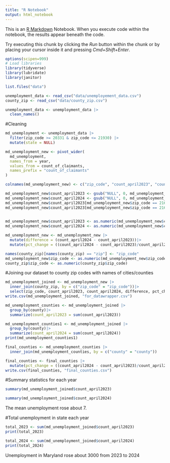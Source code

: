 ```yaml
---
title: "R Notebook"
output: html_notebook
---
```


This is an [R Markdown](http://rmarkdown.rstudio.com) Notebook. When you execute code within the notebook, the results appear beneath the code. 

Try executing this chunk by clicking the *Run* button within the chunk or by placing your cursor inside it and pressing *Cmd+Shift+Enter*. 

```r
options(scipen=999)
# Load libraries
library(tidyverse)
library(lubridate)
library(janitor)
```

```r
list.files("data")
```


```r
unemployment_data <- read_csv("data/unemployement_data.csv") 
county_zip <- read_csv("data/county_zip.csv") 

```

```r
unemployment_data <- unemployment_data |>
  clean_names()
```

#Cleaning
```r
md_unemployment <- unemployment_data |>
  filter(zip_code >= 20331 & zip_code <= 21930) |>
  mutate(state = NULL)
```

```r
md_unemployment_new <- pivot_wider(
  md_unemployment,
  names_from = year,
  values_from = count_of_claimants,
  names_prefix = "count_of_claimants"
)
```
```r
colnames(md_unemployment_new) <- c("zip_code", "count_april2023", "count_april2024")
```

```r
md_unemployment_new$count_april2023 <- gsub("NULL", 0, md_unemployment_new$count_april2023)
md_unemployment_new$count_april2024 <- gsub("NULL", 0, md_unemployment_new$count_april2024)
md_unemployment_new$count_april2023[md_unemployment_new$zip_code == 21655] <- 18
md_unemployment_new$count_april2023[md_unemployment_new$zip_code == 21617] <- 13
  
```

```r
md_unemployment_new$count_april2023 <- as.numeric(md_unemployment_new$count_april2023)
md_unemployment_new$count_april2024 <- as.numeric(md_unemployment_new$count_april2024)

md_unemployment_new <- md_unemployment_new |>
  mutate(difference = (count_april2024 - count_april2023))|>
  mutate(pct_change = ((count_april2024 - count_april2023)/count_april2023)*100)
```

```r
names(county_zip)[names(county_zip) == "zip"] <- "zip_code"
md_unemployment_new$zip_code <- as.numeric(md_unemployment_new$zip_code)
county_zip$zip_code <- as.numeric(county_zip$zip_code)
```

#Joining our dataset to county zip codes with names of cities/counties
```r
md_unemployment_joined <- md_unemployment_new |>
  inner_join(county_zip, by = c("zip_code" = "zip_code"))|>
  select(zip_code, count_april2023, count_april2024, difference, pct_change, primary_city, county, estimated_population)
write.csv(md_unemployment_joined, "for_datawrapper.csv")
```

```r
md_unemployment_counties <- md_unemployment_joined |>
  group_by(county)|>
  summarize(count_april2023 = sum(count_april2023))
```
```r
md_unemployment_counties1 <- md_unemployment_joined |>
  group_by(county)|>
  summarize(count_april2024 = sum(count_april2024))
print(md_unemployment_counties1)
```

```r
final_counties <- md_unemployment_counties |>
  inner_join(md_unemployment_counties, by = c("county" = "county")) 
```

```r
final_counties <- final_counties |>
  mutate(pct_change = ((count_april2024 - count_april2023)/count_april2023)*100)
write.csv(final_counties, "final_counties.csv")
```


#Summary statistics for each year
```r
summary(md_unemployment_joined$count_april2023)
```

```r
summary(md_unemployment_joined$count_april2024)
```
The mean unemployment rose about 7.


#Total unemployment in state each year
```r
total_2023 <- sum(md_unemployment_joined$count_april2023)
print(total_2023)
```

```r
total_2024 <- sum(md_unemployment_joined$count_april2024)
print(total_2024)
```

Unemployment in Maryland rose about 3000 from 2023 to 2024 
